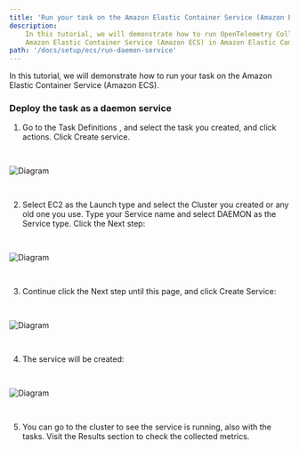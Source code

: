 ```yaml
---
title: 'Run your task on the Amazon Elastic Container Service (Amazon ECS) using daemon service'
description:
    In this tutorial, we will demonstrate how to run OpenTelemetry Collector (ADOT Collector) using a daemon service on the
    Amazon Elastic Container Service (Amazon ECS) in Amazon Elastic Compute Cloud (Amazon EC2).
path: '/docs/setup/ecs/run-daemon-service'
---
```



In this tutorial, we will demonstrate how to run your task on the Amazon Elastic Container Service (Amazon ECS).

<SectionSeparator />

### Deploy the task as a daemon service

1. Go to the <Link to="https://us-west-2.console.aws.amazon.com/ecs/home?/taskDefinitions#/taskDefinitions">Task Definitions</Link> ,
and select the task you created, and click actions. Click Create service.

<img src={runservice1} alt="Diagram" style="margin: 30px 0;" />

2. Select EC2 as the Launch type and select the Cluster you created or any old one you use. Type your Service name and select
DAEMON as the Service type.  Click the Next step:

<img src={runservice2} alt="Diagram" style="margin: 30px 0;" />

3. Continue click the Next step until this page, and click Create Service:

<img src={runservice3} alt="Diagram" style="margin: 30px 0;" />

4. The service will be created:

<img src={runservice4} alt="Diagram" style="margin: 30px 0;" />


5. You can go to the cluster to see the service is running, also with the tasks. Visit the <Link to="/docs/setup/ecs#3-results">Results</Link>  section to check the collected metrics.